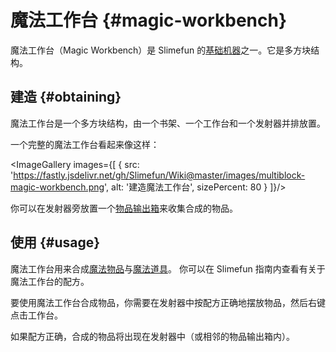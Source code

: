 
# 魔法工作台 {#magic-workbench}

魔法工作台（Magic Workbench）是 Slimefun 的[基础机器](/Basic-Machines)之一。它是多方块结构。

## 建造 {#obtaining}

魔法工作台是一个多方块结构，由一个书架、一个工作台和一个发射器并排放置。

一个完整的魔法工作台看起来像这样：

<ImageGallery images={[
  {
    src: 'https://fastly.jsdelivr.net/gh/Slimefun/Wiki@master/images/multiblock-magic-workbench.png',
    alt: '建造魔法工作台',
    sizePercent: 80
  }
]}/>

你可以在发射器旁放置一个[物品输出箱](/Output-Chest)来收集合成的物品。

## 使用 {#usage}

魔法工作台用来合成[魔法物品](/Magical-Items)与[魔法道具](/Magical-Gadgets)。
你可以在 Slimefun 指南内查看有关于魔法工作台的配方。

要使用魔法工作台合成物品，你需要在发射器中按配方正确地摆放物品，然后右键点击工作台。

如果配方正确，合成的物品将出现在发射器中（或相邻的物品输出箱内）。
